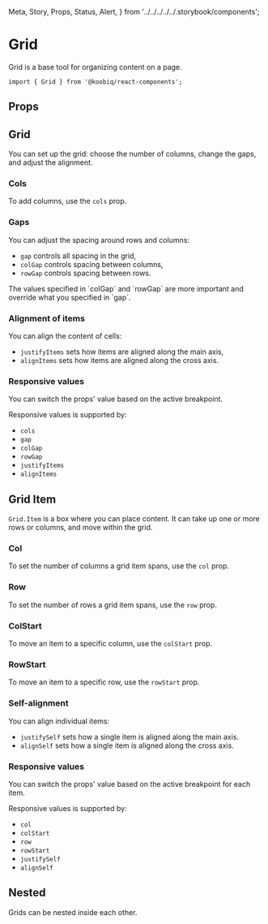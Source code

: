   Meta,
  Story,
  Props,
  Status,
  Alert,
} from '../../../../../.storybook/components';


<Meta of={Stories} />

# Grid

<Status variant="stable" />

Grid is a base tool for organizing content on a page.

```tsx
import { Grid } from '@koobiq/react-components';
```

<Story of={Stories.Base} />

## Props

<Props />

## Grid

You can set up the grid: choose the number of columns, change the gaps, and adjust the alignment.

### Cols

To add columns, use the `cols` prop.

<Story of={Stories.Cols} />

### Gaps

You can adjust the spacing around rows and columns:

- `gap` controls all spacing in the grid,
- `colGap` controls spacing between columns,
- `rowGap` controls spacing between rows.

<Alert status="info">
  The values specified in `colGap` and `rowGap` are more important and override
  what you specified in `gap`.
</Alert>

<Story of={Stories.Gap} />

### Alignment of items

You can align the content of cells:

- `justifyItems` sets how items are aligned along the main axis,
- `alignItems` sets how items are aligned along the cross axis.

<Story of={Stories.AlignmentItems} />

### Responsive values

You can switch the props' value based on the active breakpoint.

<Story of={Stories.ResponsiveValues} />

Responsive values is supported by:

- `cols`
- `gap`
- `colGap`
- `rowGap`
- `justifyItems`
- `alignItems`

## Grid Item

`Grid.Item` is a box where you can place content. It can take up one or more rows or columns, and move within the grid.

### Col

To set the number of columns a grid item spans, use the `col` prop.

<Story of={Stories.Col} />

### Row

To set the number of rows a grid item spans, use the `row` prop.

<Story of={Stories.Row} />

### ColStart

To move an item to a specific column, use the `colStart` prop.

<Story of={Stories.ColStart} />

### RowStart

To move an item to a specific row, use the `rowStart` prop.

<Story of={Stories.RowStart} />

### Self-alignment

You can align individual items:

- `justifySelf` sets how a single item is aligned along the main axis.
- `alignSelf` sets how a single item is aligned along the cross axis.

<Story of={Stories.SelfAlignment} />

### Responsive values

You can switch the props' value based on the active breakpoint for each item.

<Story of={Stories.ResponsiveValuesItems} />

Responsive values is supported by:

- `col`
- `colStart`
- `row`
- `rowStart`
- `justifySelf`
- `alignSelf`

## Nested

Grids can be nested inside each other.

<Story of={Stories.Nested} />
